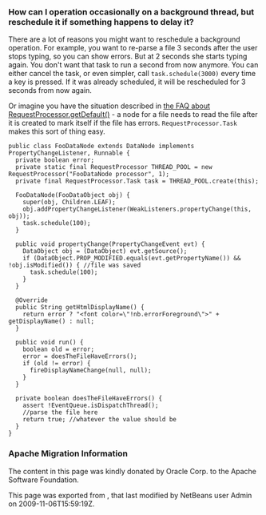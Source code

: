<!--

    Licensed to the Apache Software Foundation (ASF) under one
    or more contributor license agreements.  See the NOTICE file
    distributed with this work for additional information
    regarding copyright ownership.  The ASF licenses this file
    to you under the Apache License, Version 2.0 (the
    "License"); you may not use this file except in compliance
    with the License.  You may obtain a copy of the License at

      http://www.apache.org/licenses/LICENSE-2.0

    Unless required by applicable law or agreed to in writing,
    software distributed under the License is distributed on an
    "AS IS" BASIS, WITHOUT WARRANTIES OR CONDITIONS OF ANY
    KIND, either express or implied.  See the License for the
    specific language governing permissions and limitations
    under the License.

-->

===How can I operation occasionally on a background thread, but reschedule it if something happens to delay it?===

There are a lot of reasons you might want to reschedule a background operation.  For example, you want to re-parse a file 3 seconds after the user stops typing, so you can show errors.  But at 2 seconds she starts typing again.  You don't want that task to run a second from now anymore.  You can either cancel the task, or even simpler, call <tt>task.schedule(3000)</tt> every time a key is pressed.  If it was already scheduled, it will be rescheduled for 3 seconds from now again.

Or imagine you have the situation described in [[DevFaqRequestProcessor| the FAQ about RequestProcessor.getDefault()]] - a node for a file needs to read the file after it is created to mark itself if the file has errors.  <tt>RequestProcessor.Task</tt> makes this sort of thing easy.

<pre>
public class FooDataNode extends DataNode implements PropertyChangeListener, Runnable {
  private boolean error;
  private static final RequestProcessor THREAD_POOL = new RequestProcessor("FooDataNode processor", 1);
  private final RequestProcessor.Task task = THREAD_POOL.create(this);

  FooDataNode(FooDataObject obj) {
    super(obj, Children.LEAF);
    obj.addPropertyChangeListener(WeakListeners.propertyChange(this, obj));
    task.schedule(100);
  }

  public void propertyChange(PropertyChangeEvent evt) {
    DataObject obj = (DataObject) evt.getSource();
    if (DataObject.PROP_MODIFIED.equals(evt.getPropertyName()) && !obj.isModified()) { //file was saved
      task.schedule(100);
    }
  }

  @Override
  public String getHtmlDisplayName() {
    return error ? "<font color=\"!nb.errorForeground\">" + getDisplayName() : null;
  }

  public void run() {
    boolean old = error;
    error = doesTheFileHaveErrors();
    if (old != error) {
      fireDisplayNameChange(null, null);
    }
  }

  private boolean doesTheFileHaveErrors() {
    assert !EventQueue.isDispatchThread();
    //parse the file here
    return true; //whatever the value should be
  }
}
</pre>

===Apache Migration Information===

The content in this page was kindly donated by Oracle Corp. to the
Apache Software Foundation.

This page was exported from , 
that last modified by NetBeans user Admin 
on 2009-11-06T15:59:19Z.

